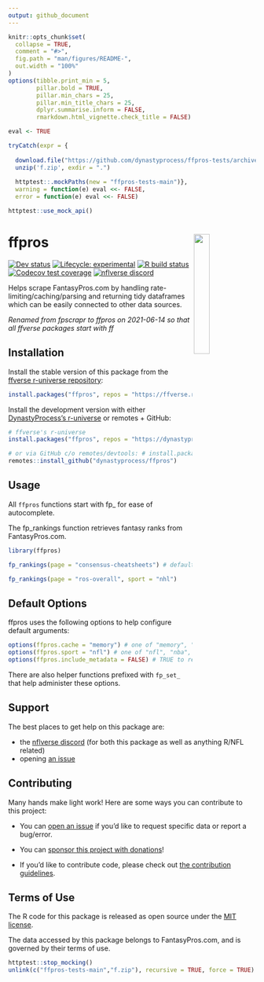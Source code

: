 ```yaml
---
output: github_document
---
```


<!-- README.md is generated from README.Rmd. Please edit that file -->

```r
knitr::opts_chunk$set(
  collapse = TRUE,
  comment = "#>",
  fig.path = "man/figures/README-",
  out.width = "100%"
)
options(tibble.print_min = 5, 
        pillar.bold = TRUE, 
        pillar.min_chars = 25, 
        pillar.min_title_chars = 25,
        dplyr.summarise.inform = FALSE,
        rmarkdown.html_vignette.check_title = FALSE)

eval <- TRUE

tryCatch(expr = {
  
  download.file("https://github.com/dynastyprocess/ffpros-tests/archive/main.zip","f.zip")
  unzip('f.zip', exdir = ".")
  
  httptest::.mockPaths(new = "ffpros-tests-main")},
  warning = function(e) eval <<- FALSE,
  error = function(e) eval <<- FALSE)

httptest::use_mock_api()
```

# ffpros <a href='#'><img src="man/figures/logo.png" align="right" width="25%" min-width="120px"/></a>

<!-- badges: start -->

<!-- [![CRAN status](https://img.shields.io/cran/v/ffpros?style=flat-square&logo=R&label=CRAN)](https://CRAN.R-project.org/package=ffpros)  -->
[![Dev status](https://img.shields.io/github/r-package/v/dynastyprocess/ffpros/main?label=dev%20version&style=flat-square&logo=github)](https://ffpros.dynastyprocess.com/)
[![Lifecycle: experimental](https://img.shields.io/badge/lifecycle-experimental-orange.svg?style=flat-square)](https://lifecycle.r-lib.org/articles/stages.html)
[![R build status](https://img.shields.io/github/workflow/status/dynastyprocess/ffpros/R-CMD-check?label=R%20check&style=flat-square&logo=github)](https://github.com/DynastyProcess/ffpros/actions)
[![Codecov test coverage](https://img.shields.io/codecov/c/github/dynastyprocess/ffpros?label=codecov&style=flat-square&logo=codecov)](https://codecov.io/gh/DynastyProcess/ffpros?branch=main)
[![nflverse discord](https://img.shields.io/discord/591914197219016707.svg?color=5865F2&label=nflverse%20discord&logo=discord&logoColor=5865F2&style=flat-square)](https://discord.com/invite/5Er2FBnnQa)

<!-- badges: end -->

Helps scrape FantasyPros.com by handling rate-limiting/caching/parsing and returning tidy dataframes which can be easily connected to other data sources.

_Renamed from fpscrapr to ffpros on 2021-06-14 so that all ffverse packages start with ff_

## Installation

Install the stable version of this package from the [ffverse r-universe repository](https://ffverse.r-universe.dev):

```r
install.packages("ffpros", repos = "https://ffverse.r-universe.dev")
```

Install the development version with either [DynastyProcess's r-universe](https://dynastyprocess.r-universe.dev) or remotes + GitHub:

```r
# ffverse's r-universe
install.packages("ffpros", repos = "https://dynastyprocess.r-universe.dev")

# or via GitHub c/o remotes/devtools: # install.packages('remotes')
remotes::install_github("dynastyprocess/ffpros")
```

## Usage

All `ffpros` functions start with fp_ for ease of autocomplete.

The fp_rankings function retrieves fantasy ranks from FantasyPros.com.

```r
library(ffpros)

fp_rankings(page = "consensus-cheatsheets") # defaults to nfl!

fp_rankings(page = "ros-overall", sport = "nhl")
```

## Default Options

ffpros uses the following options to help configure default arguments:

```r
options(ffpros.cache = "memory") # one of "memory", "filesystem", or "off", must be set *prior* to loading the package
options(ffpros.sport = "nfl") # one of "nfl", "nba", "nhl", "mlb"
options(ffpros.include_metadata = FALSE) # TRUE to return a list including associated metadata
```

There are also helper functions prefixed with `fp_set_` that help administer these options.


## Support

The best places to get help on this package are:

- the [nflverse discord](https://discord.com/invite/5Er2FBnnQa) (for both this package as well as anything R/NFL related)
- opening [an issue](https://github.com/DynastyProcess/ffpros/issues/new/choose)

## Contributing

Many hands make light work! Here are some ways you can contribute to this project:

-   You can [open an issue](https://github.com/DynastyProcess/ffpros/issues/new/choose) if you'd like to request specific data or report a bug/error.

-   You can [sponsor this project with donations](https://github.com/sponsors/tanho63)!

-   If you'd like to contribute code, please check out [the contribution guidelines](https://ffpros.dynastyprocess.com/CONTRIBUTING.html).

## Terms of Use

The R code for this package is released as open source under the [MIT license](https://ffpros.dynastyprocess.com/LICENSE.html).

The data accessed by this package belongs to FantasyPros.com, and is governed by their terms of use.

```r
httptest::stop_mocking()
unlink(c("ffpros-tests-main","f.zip"), recursive = TRUE, force = TRUE)
```

